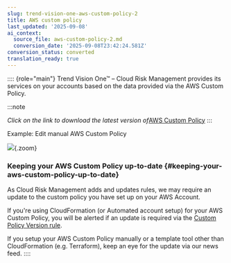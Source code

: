 ```yaml
---
slug: trend-vision-one-aws-custom-policy-2
title: AWS custom policy
last_updated: '2025-09-08'
ai_context:
  source_file: aws-custom-policy-2.md
  conversion_date: '2025-09-08T23:42:24.581Z'
conversion_status: converted
translation_ready: true
---
```


:::: {role="main"}
Trend Vision One™ – Cloud Risk Management provides its services on your accounts based on the data provided via the AWS Custom Policy.

:::note

*Click on the link to download the latest version of*[AWS Custom Policy](https://s3-us-west-2.amazonaws.com/cloudconformity/CloudConformity.template)
:::

Example: Edit manual AWS Custom Policy

![](/images/custom-policy-bbbkot=5938e03c-4f63-44ff-80ba-22d1b7e04f02.webp){.zoom}

### Keeping your AWS Custom Policy up-to-date {#keeping-your-aws-custom-policy-up-to-date}

As Cloud Risk Management adds and updates rules, we may require an update to the custom policy you have set up on your AWS Account.

If you're using CloudFormation (or Automated account setup) for your AWS Custom Policy, you will be alerted if an update is required via the [Custom Policy Version rule](https://www.cloudconformity.com/conformity-rules/CloudConformity/custom-policy-version.mdx).

If you setup your AWS Custom Policy manually or a template tool other than CloudFormation (e.g. Terraform), keep an eye for the update via our news feed.
::::
